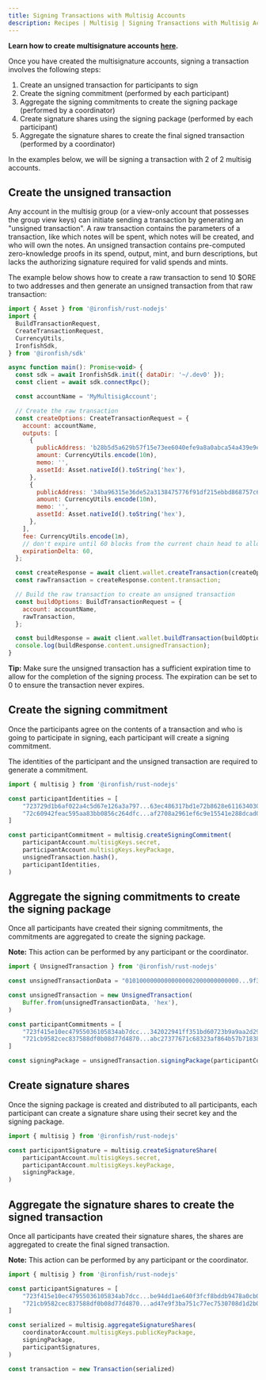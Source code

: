 ```yaml
---
title: Signing Transactions with Multisig Accounts
description: Recipes | Multisig | Signing Transactions with Multisig Accounts | Iron Fish Documentation
---
```


**Learn how to create multisignature accounts [here](./recipes_multisig_create_account).**

Once you have created the multisignature accounts, signing a transaction involves the following steps: 
1. Create an unsigned transaction for participants to sign
2. Create the signing commitment (performed by each participant)
3. Aggregate the signing commitments to create the signing package (performed by a coordinator)
4. Create signature shares using the signing package (performed by each participant)
5. Aggregate the signature shares to create the final signed transaction (performed by a coordinator)

In the examples below, we will be signing a transaction with 2 of 2 multisig accounts.

## Create the unsigned transaction

Any account in the multisig group (or a view-only account that possesses the group view keys) can initiate sending a transaction by generating an "unsigned transaction". A raw transaction contains the parameters of a transaction, like which notes will be spent, which notes will be created, and who will own the notes. An unsigned transaction contains pre-computed zero-knowledge proofs in its spend, output, mint, and burn descriptions, but lacks the authorizing signature required for valid spends and mints.

The example below shows how to create a raw transaction to send 10 $ORE to two addresses and then generate an unsigned transaction from that raw transaction:

```js
import { Asset } from '@ironfish/rust-nodejs'
import {
  BuildTransactionRequest,
  CreateTransactionRequest,
  CurrencyUtils,
  IronfishSdk,
} from '@ironfish/sdk'

async function main(): Promise<void> {
  const sdk = await IronfishSdk.init({ dataDir: '~/.dev0' });
  const client = await sdk.connectRpc();

  const accountName = 'MyMultisigAccount';

  // Create the raw transaction
  const createOptions: CreateTransactionRequest = {
    account: accountName,
    outputs: [
      {
        publicAddress: 'b28b5d5a629b57f15e73ee6040efe9a8a0abca54a439e9ef5a8686b5765684ee',
        amount: CurrencyUtils.encode(10n),
        memo: '',
        assetId: Asset.nativeId().toString('hex'),
      },
      {
        publicAddress: '34ba96315e36de52a3138475776f91df215ebbd868757c61a32dfe34563bd51f',
        amount: CurrencyUtils.encode(10n),
        memo: '',
        assetId: Asset.nativeId().toString('hex'),
      },
    ],
    fee: CurrencyUtils.encode(1n),
    // don't expire until 60 blocks from the current chain head to allow enough time for signing
    expirationDelta: 60,
  };

  const createResponse = await client.wallet.createTransaction(createOptions);
  const rawTransaction = createResponse.content.transaction;

  // Build the raw transaction to create an unsigned transaction
  const buildOptions: BuildTransactionRequest = {
    account: accountName,
    rawTransaction,
  };

  const buildResponse = await client.wallet.buildTransaction(buildOptions);
  console.log(buildResponse.content.unsignedTransaction);
}
```

**Tip:** Make sure the unsigned transaction has a sufficient expiration time to allow for the completion of the signing process. The expiration can be set to 0 to ensure the transaction never expires. 

## Create the signing commitment 

Once the participants agree on the contents of a transaction and who is going to participate in signing, each participant will create a signing commitment. 

The identities of the participant and the unsigned transaction are required to generate a commitment. 

```js
import { multisig } from '@ironfish/rust-nodejs'

const participantIdentities = [
    "723729d1b6af022a4c5d67e126a3a797...63ec486317bd1e72b8628e6116340304",
    "72c60942feac595aa83bb0856c264dfc...af2708a2961ef6c9e15541e288dcad03"
]

const participantCommitment = multisig.createSigningCommitment( 
    participantAccount.multisigKeys.secret,
    participantAccount.multisigKeys.keyPackage,
    unsignedTransaction.hash(),
    participantIdentities,
)
```

## Aggregate the signing commitments to create the signing package

Once all participants have created their signing commitments, the commitments are aggregated to create the signing package.

**Note:** This action can be performed by any participant or the coordinator.

```js
import { UnsignedTransaction } from '@ironfish/rust-nodejs'

const unsignedTransactionData = "01010000000000000002000000000000...9f3fb432907a84c8483586a6a565d308"

const unsignedTransaction = new UnsignedTransaction(
    Buffer.from(unsignedTransactionData, 'hex'),
)

const participantCommitments = [
    "723f415e10ec47955036105834ab7dcc...342022941ff351bd60723b9a9aa2d29a",
    "721cb9582cec837588df0b08d77d4870...abc27377671c68323af864b57b718380"
]

const signingPackage = unsignedTransaction.signingPackage(participantCommitments)
```

## Create signature shares

Once the signing package is created and distributed to all participants, each participant can create a signature share using their secret key and the signing package.

```js
import { multisig } from '@ironfish/rust-nodejs'

const participantSignature = multisig.createSignatureShare(
    participantAccount.multisigKeys.secret,
    participantAccount.multisigKeys.keyPackage,
    signingPackage,
)
```

## Aggregate the signature shares to create the signed transaction

Once all participants have created their signature shares, the shares are aggregated to create the final signed transaction.

**Note:** This action can be performed by any participant or the coordinator.

```js
import { multisig } from '@ironfish/rust-nodejs'

const participantSignatures = [
    "723f415e10ec47955036105834ab7dcc...be94dd1ae640f3fcf8bddb9478a0cb02", 
    "721cb9582cec837588df0b08d77d4870...ad47e9f3ba751c77ec7530708d1d2b07"
]

const serialized = multisig.aggregateSignatureShares(
    coordinatorAccount.multisigKeys.publicKeyPackage,
    signingPackage,
    participantSignatures,
)

const transaction = new Transaction(serialized)
```


